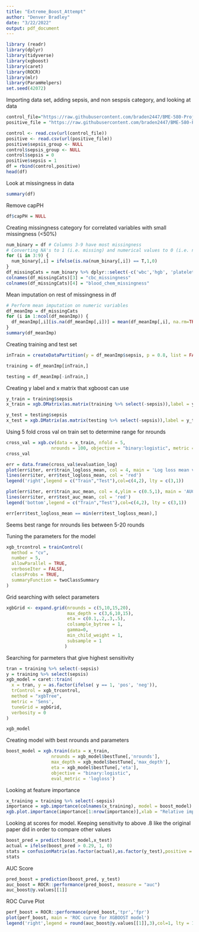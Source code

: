```yaml
---
title: "Extreme_Boost_Attempt"
author: "Denver Bradley"
date: "3/22/2022"
output: pdf_document
---
```


```r
library (readr)
library(dplyr)
library(tidyverse)
library(xgboost)
library(caret)
library(ROCR)
library(mlr)
library(ParamHelpers)
set.seed(42072)
```

Importing data set, adding sepsis, and non sespsis category, and looking at data
```r
control_file="https://raw.githubusercontent.com/braden2447/BME-580-Project/main/Sepsis_control_data.csv"
positive_file = "https://raw.githubusercontent.com/braden2447/BME-580-Project/main/Sepsis_positive_data.csv"

control <- read.csv(url(control_file))
positive <- read.csv(url(positive_file))
positive$sepsis_group <- NULL
control$sepsis_group <- NULL
control$sepsis = 0
positive$sepsis = 1
df = rbind(control,positive)
head(df)
```
Look at missingness in data
```r
summary(df)
```

Remove capPH
```r
df$capPH = NULL
```

Creating missingness category for correlated variables with small missingness (<50%)
```r
num_binary = df # Columns 3-9 have most missingness
# Converting NA's to 1 (i.e. missing) and numerical values to 0 (i.e. not missing)
for (i in 3:9) {
  num_binary[,i] = ifelse(is.na(num_binary[,i]) == T,1,0)
}
df_missingCats = num_binary %>% dplyr::select(-c('wbc','hgb', 'platelet_count', 'bicarb', 'glucose'))
colnames(df_missingCats)[3] = "cbc_missingness"
colnames(df_missingCats)[4] = "blood_chem_missingness"
```

Mean imputation on rest of missingness in df
```r
# Perform mean imputation on numeric variables
df_meanImp = df_missingCats
for (i in 1:ncol(df_meanImp)) {
  df_meanImp[,i][is.na(df_meanImp[,i])] = mean(df_meanImp[,i], na.rm=TRUE)
}
summary(df_meanImp)
```

Creating training and test set
```r
inTrain = createDataPartition(y = df_meanImp$sepsis, p = 0.8, list = FALSE)

training = df_meanImp[inTrain,]

testing = df_meanImp[-inTrain,]
```

Creating y label and x matrix that xgboost can use
```r
y_train = training$sepsis
x_train = xgb.DMatrix(as.matrix(training %>% select(-sepsis)),label = y_train)

y_test = testing$sepsis
x_test = xgb.DMatrix(as.matrix(testing %>% select(-sepsis)),label = y_test)
```

Using 5 fold cross val on train set to determine range for nrounds
```r
cross_val = xgb.cv(data = x_train, nfold = 5,
                 nrounds = 100, objective = "binary:logistic", metric = list('logloss','auc','aucpr'),prediction = TRUE, verbose = 0, save_models = TRUE)
cross_val
```

```r
err = data.frame(cross_val$evaluation_log)
plot(err$iter, err$train_logloss_mean, col = 4, main = 'Log loss mean vs number of iterations', xlab = 'Number of iterations',ylab = 'Log loss mean') 
lines(err$iter, err$test_logloss_mean, col = 'red')
legend('right',legend = c("Train","Test"),col=c(4,2), lty = c(3,1))
```

```r
plot(err$iter, err$train_auc_mean, col = 4,ylim = c(0.5,1), main = 'AUC mean vs number of iterations', xlab = 'Number of iterations',ylab = 'AUC mean')
lines(err$iter, err$test_auc_mean, col = 'red')
legend('bottom',legend = c("Train","Test"),col=c(4,2), lty = c(3,1))
```

```r
err[err$test_logloss_mean == min(err$test_logloss_mean),]
```
Seems best range for nrounds lies between 5-20 rounds

Tuning the parameters for the model
```r
xgb_trcontrol = trainControl(
  method = "cv",
  number = 5,  
  allowParallel = TRUE,
  verboseIter = FALSE,
  classProbs = TRUE,
  summaryFunction = twoClassSummary
)
```

Grid searching with select parameters
```r
xgbGrid <- expand.grid(nrounds = c(5,10,15,20),
                       max_depth = c(3,6,10,15),
                       eta = c(0.1,.2,.3,.5),
                       colsample_bytree = 1,
                       gamma=0,
                       min_child_weight = 1,
                       subsample = 1
                      )
```

Searching for parmeters that give highest sensitivity
```r
tran = training %>% select(-sepsis)
y = training %>% select(sepsis)
xgb_model = caret::train(
  x = tran, y = as.factor(ifelse( y == 1, 'pos', 'neg')),  
  trControl = xgb_trcontrol,
  method = "xgbTree",
  metric = 'Sens',
  tuneGrid = xgbGrid,
  verbosity = 0
)
```

```r
xgb_model
```

Creating model with best nrounds and parameters
```r
boost_model = xgb.train(data = x_train,
                 nrounds = xgb_model$bestTune[,'nrounds'],
                 max_depth = xgb_model$bestTune[,'max_depth'],
                 eta = xgb_model$bestTune[,'eta'],
                 objective = "binary:logistic",
                 eval_metric = 'logloss')
```

Looking at feature importance
```r
x_training = training %>% select(-sepsis)
importance = xgb.importance(colnames(x_training), model = boost_model)
xgb.plot.importance(importance[1:nrow(importance)],xlab = "Relative importance", main = 'Imortance for xgboost')
```
Looking at scores for model. Keeping sensitivity to above .8 like the original paper did in order to compare other values
```r
boost_pred = predict(boost_model,x_test)
actual = ifelse(boost_pred > 0.29, 1, 0)
stats = confusionMatrix(as.factor(actual),as.factor(y_test),positive = '1')
stats
```

AUC Score
```r
pred_boost = prediction(boost_pred, y_test)
auc_boost = ROCR::performance(pred_boost, measure = "auc") 
auc_boost@y.values[[1]]
```
ROC Curve Plot
```r
perf_boost = ROCR::performance(pred_boost,'tpr','fpr')
plot(perf_boost, main = 'ROC curve for XGBOOST model') 
legend('right',legend = round(auc_boost@y.values[[1]],3),col=1, lty = 1, title = 'ROC-AUC')
```





